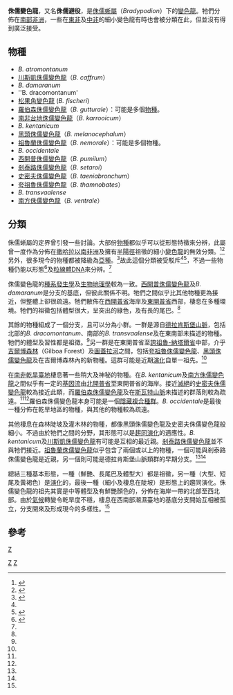 {{Automatic Taxobox
| taxon = Bradypodion
| authority = [[利奥波德·费卿格|Fitzinger]], 1843
| image = Bradypodion gutturale.jpg
| image_caption = [[羅伯森侏儒變色龍|羅伯森侏儒變色龍]]
| subdivision_ranks = [[種|種]]
| subdivision = * 參內文
}}

'''侏儒變色龍'''，又名'''侏儒避役'''，是[[侏儒蜥屬|侏儒蜥屬]]（''Bradypodion''）下的[[變色龍|變色龍]]。牠們分佈在[[南部非洲|南部非洲]]，一些在[[東非|東非]]及[[中部非洲|中非]]的細小變色龍有時也會被分類在此，但並沒有得到廣泛接受。

==物種==
* ''B. atromontanum''
* [[川斯凱侏儒變色龍|川斯凱侏儒變色龍]]（''B. caffrum''）
* ''B. damaranum''
* ''B. dracomontanum'
* [[松果角變色龍|松果角變色龍]] (''B. fischeri '')
* [[羅伯森侏儒變色龍|羅伯森侏儒變色龍]]（''B. gutturale''）：可能是多個[[物種|物種]]。
* [[南非台地侏儒變色龍|南非台地侏儒變色龍]]（''B. karrooicum''）
* ''B. kentanicum''
* [[黑頭侏儒變色龍|黑頭侏儒變色龍]]（''B. melanocephalum''）
* [[祖魯蘭侏儒變色龍|祖魯蘭侏儒變色龍]]（''B. nemorale''）：可能是多個物種。
* ''B. occidentale''
* [[西開普侏儒變色龍|西開普侏儒變色龍]]（''B. pumilum''）
* [[剎泰路侏儒變色龍|剎泰路侏儒變色龍]]（''B. setaroi''）
* [[史密夫侏儒變色龍|史密夫侏儒變色龍]]（''B. taeniabronchum''）
* [[夸祖魯侏儒變色龍|夸祖魯侏儒變色龍]]（''B. thamnobates''）
* ''B. transvaalense''
* [[南方侏儒變色龍|南方侏儒變色龍]]（''B. ventrale''）

==分類==
侏儒蜥屬的定界曾引發一些討論。大部份[[物種|物種]]都似乎可以從形態特徵來分辨，此屬曾一度作為分佈在[[撒哈拉以南非洲|撒哈拉以南非洲]]及擁有[[半陽徑|半陽徑]]祖徵的細小[[變色龍|變色龍]]的無效分類。<ref name=KlaverBohme1986>{{Cite journal en|author=Klaver, C.J.J. & Böhme, W.|year=1986|title=Phylogeny and classification of the Chamaeleonidae (Sauria) with special reference to hemipenis morphology|journal=Bonner Zoologische Monographien|volume=22|pages=1–64}}</ref><ref name=Branch1998>{{Cite book en|author=Branch, W.R.|year=1998|title=Field Guide to Snakes and Other Reptiles of Southern Africa|publisher=Struik Publishers Ltd|location=Cape Town|edition=revised}}</ref>另外，很多現今的物種都被降級為[[亞種|亞種]]。<ref name=KlaverBohme1997>{{Cite journal en|author=Klaver, C.J.J. & Böhme, W.|year=1997|title=Liste der rezenten Amphibien und Reptilien - Chamaeleonidae|journal=Das Tierreich|volume=112|pages=i-xiv, 1-85}}</ref>故此這個分類被受駁斥<ref name=Branch1998/><ref name=Tolley2004>{{Cite journal en |author=Tolley, Krystal A.; Tilbury, Colin R.; Branch, William R. & Matthee, Conrad A. |year=2004 |title=Phylogenetics of the southern African dwarf chameleons, ''Bradypodion'' (Squamata: Chamaeleonidae) |journal=Molecular Phylogenetics and Evolution |volume=30 |pages=354–365 |doi=10.1016/S1055-7903(03)00211-2 |url=http://academic.sun.ac.za/botzoo/tolley/tolley%20et%20al%20MPE%202004.pdf |deadurl=yes |archiveurl=https://web.archive.org/web/20070202234024/http://academic.sun.ac.za/botzoo/tolley/tolley%20et%20al%20MPE%202004.pdf |archivedate=2007-02-02 |access-date=2009-08-21 }}</ref>，不過一些物種仍能以形態<ref name=Raw2001>{{Cite book en|author=Raw, L.R.G.|year=2001|title=Revision of some dwarf chameleons (Sauria: Chamaeleonidae: Bradypodion) from eastern South Africa|publisher=Unpublished M. Sc. Dissertation, School of Botany and Zoology, University of Natal, Pietermaritzburg,South Africa}}</ref>及[[粒線體DNA|粒線體DNA]]來分辨。<ref name=Tolley2004/>

侏儒變色龍的[[種系發生學|種系發生學]]及[[生物地理學|生物地理學]]較為一致。[[西開普侏儒變色龍|西開普侏儒變色龍]]及''B. damaranum''是分支的基底，但彼此關係不明。牠們之間似乎比其他物種更為接近，但整體上卻很疏遠。牠們散佈在[[西開普省|西開普省]]海岸及[[東開普省|東開普省]]西部，棲息在多種環境。牠們的祖徵包括體型很大，呈突出的綠色，及有長的尾巴。<ref name=Tolley2004/>

其餘的物種組成了一個分支，且可以分為小群。一群是源自[[德拉肯斯堡山脈|德拉肯斯堡山脈]]，包括北部的''B. dracomontanum''、南部的''B. transvaalense''及在東南部未描述的物種。牠們的體型及習性都是祖徵。<ref name=Tolley2004/>另一群是在東開普省至[[誇祖魯-納塔爾省|誇祖魯-納塔爾省]]中部，介乎[[吉爾博森林|吉爾博森林]]（Gilboa Forest）及[[圖蓋拉河|圖蓋拉河]]之間，包括[[夸祖魯侏儒變色龍|夸祖魯侏儒變色龍]]、[[黑頭侏儒變色龍|黑頭侏儒變色龍]]及在吉爾博森林內的新物種。這群可能是近期[[演化|演化]]自單一祖先。<ref name=Tolley2004/>

在[[南非乾旱臺地|南非乾旱臺地]]棲息著一些稍大及神秘的物種。在''B. kentanicum''及[[南方侏儒變色龍|南方侏儒變色龍]]之間似乎有一定的[[基因流|基因流]]由[[北開普省|北開普省]]至東開普省的海岸。接近[[滅絕|滅絕]]的[[史密夫侏儒變色龍|史密夫侏儒變色龍]]較為接近此類，而[[羅伯森侏儒變色龍|羅伯森侏儒變色龍]]及在[[斯瓦特山脈|斯瓦特山脈]]未描述的群落則較為疏遠。<ref name=Branch1998/><ref name=Tolley2004/>羅伯森侏儒變色龍本身可能是一個[[隱藏複合種群|隱藏複合種群]]。''B. occidentale''是最後一種分佈在乾旱地區的物種，與其他的物種較為疏遠。

其他棲息在森林陡坡及灌木林的物種，都像黑頭侏儒變色龍及史密夫侏儒變色龍般細小。不過由於牠們之間的分野，其形態可以是[[趨同演化|趨同演化]]的適應性。''B. kentanicum''及[[川斯凱侏儒變色龍|川斯凱侏儒變色龍]]有可能是互相的最近親。[[剎泰路侏儒變色龍|剎泰路侏儒變色龍]]並不與牠們接近。[[祖魯蘭侏儒變色龍|祖魯蘭侏儒變色龍]]似乎包含了兩個或以上的物種，一個可能與剎泰路侏儒變色龍是近親，另一個則可能是德拉肯斯堡山脈類群的早期分支。<ref name=Raw2001/><ref name=Tolley2004/>

總結三種基本形態，一種（鮮艷、長尾巴及體型大）都是祖徵，另一種（大型、短尾及黃褐色）是[[演化|演化]]的，最後一種（細小及棲息在陡坡）是形態上的趨同演化。侏儒變色龍的祖先其實是中等體型及有鮮艷顏色的，分佈在海岸一帶的北部至西北部。由於[[氣候|氣候]]轉變令乾旱度不穩，棲息在西南部潮濕臺地的基底分支開始互相被孤立，分支開來及形成現今的多樣性。<ref name=Tolley2004/>

==參考==
{{Commonscat|Bradypodion|侏儒變色龍}}
{{Reflist}}
{{Taxonbar|from=Q2323897}}

[[Category:侏儒蜥屬|Z]]
[[category:變色龍|Z]]
[[Category:_1843年描述的分类群|Z]]